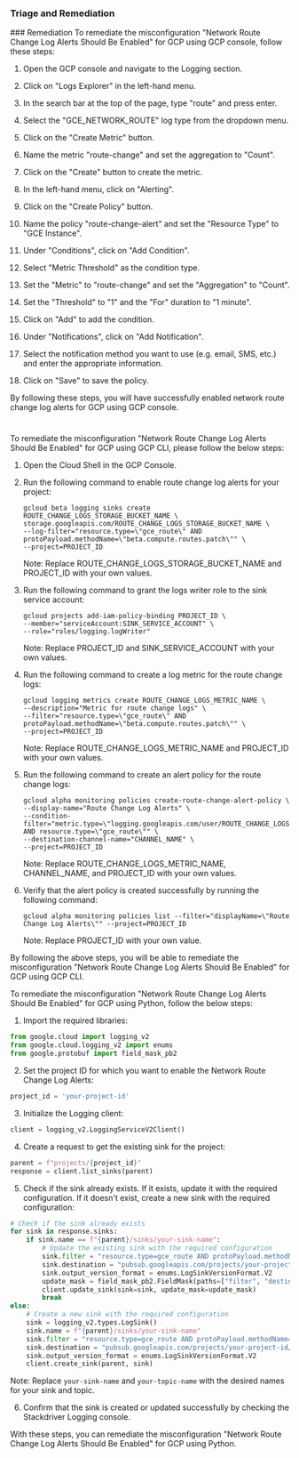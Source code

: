 
### Triage and Remediation
<Tabs>
<Tab title='Remediation'>
### Remediation

<AccordionGroup>
<Accordion title='Using Console' defaultOpen='true'>
To remediate the misconfiguration "Network Route Change Log Alerts Should Be Enabled" for GCP using GCP console, follow these steps:

1. Open the GCP console and navigate to the Logging section.

2. Click on "Logs Explorer" in the left-hand menu.

3. In the search bar at the top of the page, type "route" and press enter.

4. Select the "GCE_NETWORK_ROUTE" log type from the dropdown menu.

5. Click on the "Create Metric" button.

6. Name the metric "route-change" and set the aggregation to "Count".

7. Click on the "Create" button to create the metric.

8. In the left-hand menu, click on "Alerting".

9. Click on the "Create Policy" button.

10. Name the policy "route-change-alert" and set the "Resource Type" to "GCE Instance".

11. Under "Conditions", click on "Add Condition".

12. Select "Metric Threshold" as the condition type.

13. Set the "Metric" to "route-change" and set the "Aggregation" to "Count".

14. Set the "Threshold" to "1" and the "For" duration to "1 minute".

15. Click on "Add" to add the condition.

16. Under "Notifications", click on "Add Notification".

17. Select the notification method you want to use (e.g. email, SMS, etc.) and enter the appropriate information.

18. Click on "Save" to save the policy.

By following these steps, you will have successfully enabled network route change log alerts for GCP using GCP console.

#
</Accordion>

<Accordion title='Using CLI'>
To remediate the misconfiguration "Network Route Change Log Alerts Should Be Enabled" for GCP using GCP CLI, please follow the below steps:

1. Open the Cloud Shell in the GCP Console.

2. Run the following command to enable route change log alerts for your project:

   ```
   gcloud beta logging sinks create ROUTE_CHANGE_LOGS_STORAGE_BUCKET_NAME \
   storage.googleapis.com/ROUTE_CHANGE_LOGS_STORAGE_BUCKET_NAME \
   --log-filter="resource.type=\"gce_route\" AND protoPayload.methodName=\"beta.compute.routes.patch\"" \
   --project=PROJECT_ID
   ```

   Note: Replace ROUTE_CHANGE_LOGS_STORAGE_BUCKET_NAME and PROJECT_ID with your own values.

3. Run the following command to grant the logs writer role to the sink service account:

   ```
   gcloud projects add-iam-policy-binding PROJECT_ID \
   --member="serviceAccount:SINK_SERVICE_ACCOUNT" \
   --role="roles/logging.logWriter"
   ```

   Note: Replace PROJECT_ID and SINK_SERVICE_ACCOUNT with your own values.

4. Run the following command to create a log metric for the route change logs:

   ```
   gcloud logging metrics create ROUTE_CHANGE_LOGS_METRIC_NAME \
   --description="Metric for route change logs" \
   --filter="resource.type=\"gce_route\" AND protoPayload.methodName=\"beta.compute.routes.patch\"" \
   --project=PROJECT_ID
   ```

   Note: Replace ROUTE_CHANGE_LOGS_METRIC_NAME and PROJECT_ID with your own values.

5. Run the following command to create an alert policy for the route change logs:

   ```
   gcloud alpha monitoring policies create-route-change-alert-policy \
   --display-name="Route Change Log Alerts" \
   --condition-filter="metric.type=\"logging.googleapis.com/user/ROUTE_CHANGE_LOGS_METRIC_NAME\" AND resource.type=\"gce_route\"" \
   --destination-channel-name="CHANNEL_NAME" \
   --project=PROJECT_ID
   ```

   Note: Replace ROUTE_CHANGE_LOGS_METRIC_NAME, CHANNEL_NAME, and PROJECT_ID with your own values.

6. Verify that the alert policy is created successfully by running the following command:

   ```
   gcloud alpha monitoring policies list --filter="displayName=\"Route Change Log Alerts\"" --project=PROJECT_ID
   ```

   Note: Replace PROJECT_ID with your own value.

By following the above steps, you will be able to remediate the misconfiguration "Network Route Change Log Alerts Should Be Enabled" for GCP using GCP CLI.
</Accordion>

<Accordion title='Using Python'>
To remediate the misconfiguration "Network Route Change Log Alerts Should Be Enabled" for GCP using Python, follow the below steps:

1. Import the required libraries:

```python
from google.cloud import logging_v2
from google.cloud.logging_v2 import enums
from google.protobuf import field_mask_pb2
```

2. Set the project ID for which you want to enable the Network Route Change Log Alerts:

```python
project_id = 'your-project-id'
```

3. Initialize the Logging client:

```python
client = logging_v2.LoggingServiceV2Client()
```

4. Create a request to get the existing sink for the project:

```python
parent = f"projects/{project_id}"
response = client.list_sinks(parent)
```

5. Check if the sink already exists. If it exists, update it with the required configuration. If it doesn't exist, create a new sink with the required configuration:

```python
# Check if the sink already exists
for sink in response.sinks:
    if sink.name == f"{parent}/sinks/your-sink-name":
        # Update the existing sink with the required configuration
        sink.filter = "resource.type=gce_route AND protoPayload.methodName=beta.compute.routes.patch"
        sink.destination = "pubsub.googleapis.com/projects/your-project-id/topics/your-topic-name"
        sink.output_version_format = enums.LogSinkVersionFormat.V2
        update_mask = field_mask_pb2.FieldMask(paths=["filter", "destination", "output_version_format"])
        client.update_sink(sink=sink, update_mask=update_mask)
        break
else:
    # Create a new sink with the required configuration
    sink = logging_v2.types.LogSink()
    sink.name = f"{parent}/sinks/your-sink-name"
    sink.filter = "resource.type=gce_route AND protoPayload.methodName=beta.compute.routes.patch"
    sink.destination = "pubsub.googleapis.com/projects/your-project-id/topics/your-topic-name"
    sink.output_version_format = enums.LogSinkVersionFormat.V2
    client.create_sink(parent, sink)
```

Note: Replace `your-sink-name` and `your-topic-name` with the desired names for your sink and topic.

6. Confirm that the sink is created or updated successfully by checking the Stackdriver Logging console.

With these steps, you can remediate the misconfiguration "Network Route Change Log Alerts Should Be Enabled" for GCP using Python.
</Accordion>

</AccordionGroup>
</Tab>
</Tabs>
